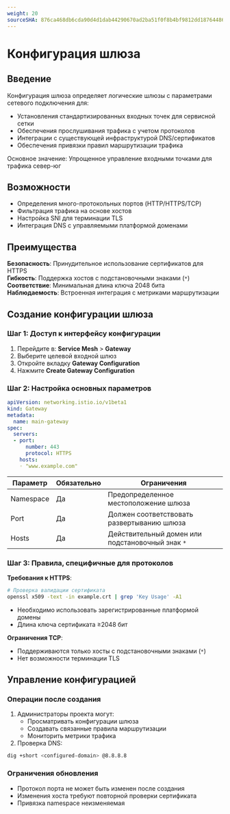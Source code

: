 ```yaml
---
weight: 20
sourceSHA: 876ca468db6cda90d4d1dab44290670ad2ba51f0f8b4bf9812dd1876448666d0
---
```


# Конфигурация шлюза

## Введение

Конфигурация шлюза определяет логические шлюзы с параметрами сетевого подключения для:

- Установления стандартизированных входных точек для сервисной сетки
- Обеспечения прослушивания трафика с учетом протоколов
- Интеграции с существующей инфраструктурой DNS/сертификатов
- Обеспечения привязки правил маршрутизации трафика

Основное значение: Упрощенное управление входными точками для трафика север-юг

## Возможности

- Определения много-протокольных портов (HTTP/HTTPS/TCP)
- Фильтрация трафика на основе хостов
- Настройка SNI для терминации TLS
- Интеграция DNS с управляемыми платформой доменами

## Преимущества

**Безопасность**: Принудительное использование сертификатов для HTTPS  
**Гибкость**: Поддержка хостов с подстановочными знаками (`*`)  
**Соответствие**: Минимальная длина ключа 2048 бита  
**Наблюдаемость**: Встроенная интеграция с метриками маршрутизации

## Создание конфигурации шлюза

### Шаг 1: Доступ к интерфейсу конфигурации

1. Перейдите в: **Service Mesh** > **Gateway**
2. Выберите целевой входной шлюз
3. Откройте вкладку **Gateway Configuration**
4. Нажмите **Create Gateway Configuration**

### Шаг 2: Настройка основных параметров

```yaml
apiVersion: networking.istio.io/v1beta1
kind: Gateway
metadata:
  name: main-gateway
spec:
  servers:
  - port:
      number: 443
      protocol: HTTPS
    hosts:
    ◦ "www.example.com"
```

| Параметр  | Обязательно | Ограничения                          |
|-----------|-------------|--------------------------------------|
| Namespace | Да          | Предопределенное местоположение шлюза |
| Port      | Да          | Должен соответствовать развертыванию шлюза |
| Hosts     | Да          | Действительный домен или подстановочный знак `*`  |

### Шаг 3: Правила, специфичные для протоколов

**Требования к HTTPS**:

```bash
# Проверка валидации сертификата
openssl x509 -text -in example.crt | grep 'Key Usage' -A1
```

- Необходимо использовать зарегистрированные платформой домены
- Длина ключа сертификата ≥2048 бит

**Ограничения TCP**:

- Поддерживаются только хосты с подстановочными знаками (`*`)
- Нет возможности терминации TLS

## Управление конфигурацией

### Операции после создания

1. Администраторы проекта могут:
   - Просматривать конфигурации шлюза
   - Создавать связанные правила маршрутизации
   - Мониторить метрики трафика
2. Проверка DNS:

```bash
dig +short <configured-domain> @8.8.8.8
```

### Ограничения обновления

- Протокол порта не может быть изменен после создания
- Изменения хоста требуют повторной проверки сертификата
- Привязка namespace неизменяемая
